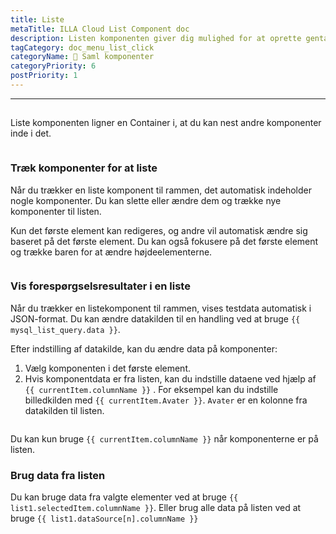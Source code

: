 ```yaml
---
title: Liste
metaTitle: ILLA Cloud List Component doc
description: Listen komponenten giver dig mulighed for at oprette gentagelige rækker af data, hvis udseende og følelse er defineret af dig.
tagCategory: doc_menu_list_click
categoryName: 🧬 Saml komponenter
categoryPriority: 6
postPriority: 1
---
```


* * *

## <Heading hidden>Liste</Heading>

Liste komponenten ligner en Container i, at du kan nest andre komponenter inde i det.

<img
  src='https://cdn.illacloud.com/official-website/img/docs/assemble/list.png'
  alt=""
/>

### Træk komponenter for at liste

Når du trækker en liste komponent til rammen, det automatisk indeholder nogle komponenter. Du kan slette eller ændre dem og trække nye komponenter til listen. 

Kun det første element kan redigeres, og andre vil automatisk ændre sig baseret på det første element. Du kan også fokusere på det første element og trække baren for at ændre højdeelementerne.

<img
  src='https://cdn.illacloud.com/official-website/img/docs/assemble/list1.png'
  alt=""
/>

### Vis forespørgselsresultater i en liste

Når du trækker en listekomponent til rammen, vises testdata automatisk i JSON-format. Du kan ændre datakilden til en handling ved at bruge `{{ mysql_list_query.data }}`. 

Efter indstilling af datakilde, kan du ændre data på komponenter:

1.  Vælg komponenten i det første element. 
2.  Hvis komponentdata er fra listen, kan du indstille dataene ved hjælp af `{{ currentItem.columnName }}` . For eksempel kan du indstille billedkilden med `{{ currentItem.Avater }}`. `Avater` er en kolonne fra datakilden til listen.

<img
  src='https://cdn.illacloud.com/official-website/img/docs/assemble/list2.png'
  alt=""
/>

Du kan kun bruge `{{ currentItem.columnName }}` når komponenterne er på listen. 

### Brug data fra listen

Du kan bruge data fra valgte elementer ved at bruge `{{ list1.selectedItem.columnName }}`. Eller brug alle data på listen ved at bruge `{{ list1.dataSource[n].columnName }}`

<img
  src='https://cdn.illacloud.com/official-website/img/docs/assemble/list3.png'
  alt=""
/>
